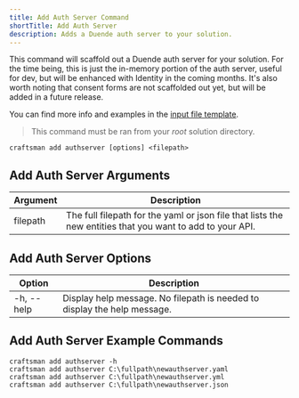 ```yaml
---
title: Add Auth Server Command
shortTitle: Add Auth Server
description: Adds a Duende auth server to your solution.
---
```


This command will scaffold out a Duende auth server for your solution. For the time being, this is just the in-memory portion of the auth server, useful for dev,
but will be enhanced with Identity in the coming months. It's also worth noting that consent forms are not scaffolded out yet, but will be added in a future release.

You can find more info and examples in the [input file template](/docs/auth-server-template).

> This command must be ran from your _root_ solution directory.

```shell
craftsman add authserver [options] <filepath>
```

## Add Auth Server Arguments

| Argument | Description                                                                                               |
| -------- | --------------------------------------------------------------------------------------------------------- |
| filepath | The full filepath for the yaml or json file that lists the new entities that you want to add to your API. |

## Add Auth Server Options

| Option     | Description                                                              |
| ---------- | ------------------------------------------------------------------------ |
| -h, --help | Display help message. No filepath is needed to display the help message. |

## Add Auth Server Example Commands

```shell
craftsman add authserver -h
craftsman add authserver C:\fullpath\newauthserver.yaml
craftsman add authserver C:\fullpath\newauthserver.yml
craftsman add authserver C:\fullpath\newauthserver.json
```
